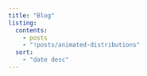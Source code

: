 ---
title: "Blog"
listing:
  contents:
    - posts
    - "!posts/animated-distributions"
  sort:
    - "date desc"
---

